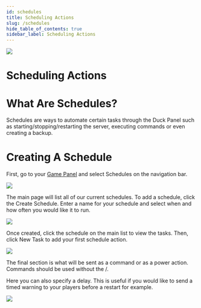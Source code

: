 ```yaml
---
id: schedules
title: Scheduling Actions
slug: /schedules
hide_table_of_contents: true
sidebar_label: Scheduling Actions
---
```






![](./image-1754217961619.png)

# Scheduling Actions

# What Are Schedules?
Schedules are ways to automate certain tasks through the Duck Panel such as starting/stopping/restarting the server, executing commands or even creating a backup.

# Creating A Schedule
First, go to your [Game Panel](https://panel.atbphosting.com/) and select Schedules on the navigation bar.

![](./image-1754217768171.png)

The main page will list all of our current schedules. To add a schedule, click the Create Schedule. Enter a name for your schedule and select when and how often you would like it to run.

![](./image-1754217820128.png) 

Once created, click the schedule on the main list to view the tasks. Then, click New Task to add your first schedule action.

![](./image-1754217865610.png)

The final section is what will be sent as a command or as a power action. Commands should be used without the /. 

Here you can also specify a delay. This is useful if you would like to send a timed warning to your players before a restart for example.

![](./image-1754217934567.png)
